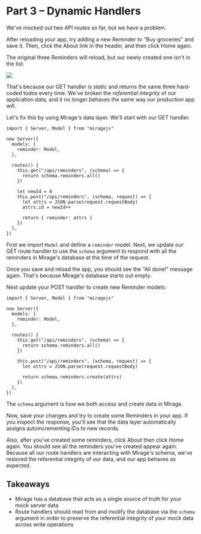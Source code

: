 # Part 3 – Dynamic Handlers

We've mocked out two API routes so far, but we have a problem.

After reloading your app, try adding a new Reminder to "Buy groceries" and save it. Then, click the About link in the header, and then click Home again.

The original three Reminders will reload, but our newly created one isn't in the list.

![](./png)

That's because our GET handler is _static_ and returns the same three hard-coded todos every time. We've broken the _referential integrity_ of our application data, and it no longer behaves the same way our production app will.

Let's fix this by using Mirage's data layer. We'll start with our GET handler.

```js{1,4-6,9-11}
import { Server, Model } from "miragejs"

new Server({
  models: {
    reminder: Model,
  },

  routes() {
    this.get("/api/reminders", (schema) => {
      return schema.reminders.all()
    })

    let newId = 4
    this.post("/api/reminders", (schema, request) => {
      let attrs = JSON.parse(request.requestBody)
      attrs.id = newId++

      return { reminder: attrs }
    })
  },
})
```

First we import `Model` and define a `reminder` model. Next, we update our GET route handler to use the `schema` argument to respond with all the reminders in Mirage's database at the time of the request.

Once you save and reload the app, you should see the "All done!" message again. That's because Mirage's database starts out empty.

Next update your POST handler to create new Reminder models:

```js{13-17}
import { Server, Model } from "miragejs"

new Server({
  models: {
    reminder: Model,
  },

  routes() {
    this.get("/api/reminders", (schema) => {
      return schema.reminders.all()
    })

    this.post("/api/reminders", (schema, request) => {
      let attrs = JSON.parse(request.requestBody)

      return schema.reminders.create(attrs)
    })
  },
})
```

The `schema` argument is how we both access and create data in Mirage.

Now, save your changes and try to create some Reminders in your app. If you inspect the response, you'll see that the data layer automatically assigns autoincrementing IDs to new records.

Also, after you've created some reminders, click About then click Home again. You should see all the reminders you've created appear again. Because all our route handlers are interacting with Mirage's schema, we've restored the referential integrity of our data, and our app behaves as expected.

## Takeaways

- Mirage has a database that acts as a single source of truth for your mock server data
- Route handlers should read from and modify the database via the `schema` argument in order to preserve the referential integrity of your mock data across write operations
